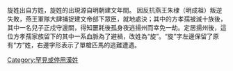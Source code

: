 [[Category:罕見或停用漢姓|Category:罕見或停用漢姓]]
旋姓出自方姓，旋姓的出現源自明朝建文年間。
因反抗燕王朱棣（明成祖）叛逆失敗，燕王軍隊大肆捕捉建文帝部下眾臣，就地處決；其中的方孝孺被滅十族後，其中一名兒子正戍守邊關，得知噩耗後孤身夜逃揚州而幸免一劫。定居揚州後，這位方孝孺家族留下的其中一系血脈為了避禍，改姓為“旋”。“旋”字左邊保留了原有“方”姓，右邊字形表示了單槍匹馬的逃難遭遇。